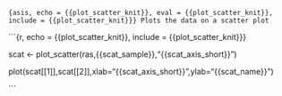 ```{asis, echo = {{plot_scatter_knit}}, eval = {{plot_scatter_knit}}, include = {{plot_scatter_knit}}}
Plots the data on a scatter plot
```

```{r, echo = {{plot_scatter_knit}}, include = {{plot_scatter_knit}}}

scat <- plot_scatter(ras,{{scat_sample}},"{{scat_axis_short}}")

plot(scat[[1]],scat[[2]],xlab="{{scat_axis_short}}",ylab="{{scat_name}}")

```
